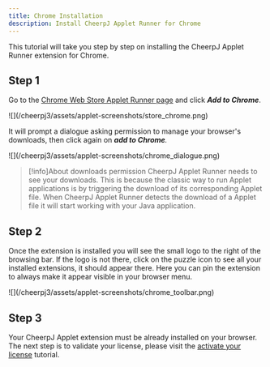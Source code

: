 ```yaml
---
title: Chrome Installation
description: Install CheerpJ Applet Runner for Chrome
---
```



This tutorial will take you step by step on installing the CheerpJ Applet Runner extension for Chrome.

<LinkButton
	href="https://chromewebstore.google.com/detail/cheerpj-applet-runner/bbmolahhldcbngedljfadjlognfaaein"
	label="Add to Chrome"
	type="primary"
	iconRight="ri:chrome-fill"
/>

## Step 1

Go to the [Chrome Web Store Applet Runner page](https://chromewebstore.google.com/detail/cheerpj-applet-runner/achnhggjjhnadfapkmgallnbmemdojdi) and click _**Add to Chrome**_.

<div class="mx-24">![](/cheerpj3/assets/applet-screenshots/store_chrome.png)</div>

It will prompt a dialogue asking permission to manage your browser's downloads, then click again on _**add to Chrome**._

<div class="mx-24">
	![](/cheerpj3/assets/applet-screenshots/chrome_dialogue.png)
</div>

> [!info]About downloads permission
> CheerpJ Applet Runner needs to see your downloads. This is because the classic way to run Applet applications is by triggering the download of its corresponding Applet file. When CheerpJ Applet Runner detects the download of a Applet file it will start working with your Java application.

## Step 2

Once the extension is installed you will see the small logo to the right of the browsing bar. If the logo is not there, click on the puzzle icon to see all your installed extensions, it should appear there. Here you can pin the extension to always make it appear visible in your browser menu.

<div class="mx-24">
	![](/cheerpj3/assets/applet-screenshots/chrome_toolbar.png)
</div>

## Step 3

Your CheerpJ Applet extension must be already installed on your browser. The next step is to validate your license, please visit the [activate your license](/cheerpj-applet-runner/getting-started/licensing) tutorial.
